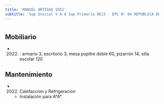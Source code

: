 ```yaml
---
title: 'MANUEL ARTIGAS 5951'
subtitle: 'Sup Inicial V A A Sup Primaria DE13 - EPC N° 04 REPUBLICA DEL BRASIL - JIN B (EPCJC 04/13°) [S]'
---
```


#


## Mobiliario

*  (2022) : armario 3, escritorio 3, mesa pupitre doble 60, pizarrón 14, silla escolar 120 





## Mantenimiento

*  (2022) Calefaccion y Refrigeracion 
    + Instalación para A°A°



